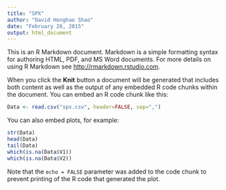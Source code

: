 ```yaml
---
title: "SPX"
author: "David Honghao Shao"
date: "February 26, 2015"
output: html_document
---
```


This is an R Markdown document. Markdown is a simple formatting syntax for authoring HTML, PDF, and MS Word documents. For more details on using R Markdown see <http://rmarkdown.rstudio.com>.

When you click the **Knit** button a document will be generated that includes both content as well as the output of any embedded R code chunks within the document. You can embed an R code chunk like this:

```r
Data <- read.csv("spx.csv", header=FALSE, sep=",")
```

You can also embed plots, for example:

```r
str(Data)
head(Data)
tail(Data)
which(is.na(Data$V1))
which(is.na(Data$V2))
```

Note that the `echo = FALSE` parameter was added to the code chunk to prevent printing of the R code that generated the plot.
